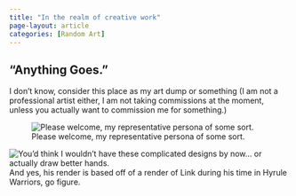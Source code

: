```yaml
---
title: "In the realm of creative work"
page-layout: article
categories: [Random Art]
---
```


## "Anything Goes."

I don't know, consider this place as my art dump or something (I am not a professional artist either, I am not taking commissions at the moment, unless you actually want to commission me for something.)

![Please welcome, my representative persona of some sort.](images/SEEMS LEGIT Transparent.png)

![You'd think I wouldn't have these complicated designs by now... or actually draw better hands.](images/Aran Ward 2024.png)
And yes, his render is based off of a render of Link during his time in Hyrule Warriors, go figure.

